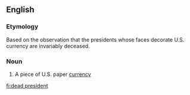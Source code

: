 ==English==

===Etymology===
Based on the observation that the presidents whose faces decorate U.S. currency are invariably deceased.

===Noun===
{{en-noun|head=[[dead]] [[president]]}}

# {{context|US|slang}} A piece of U.S. paper [[currency]]

[[fi:dead president]]